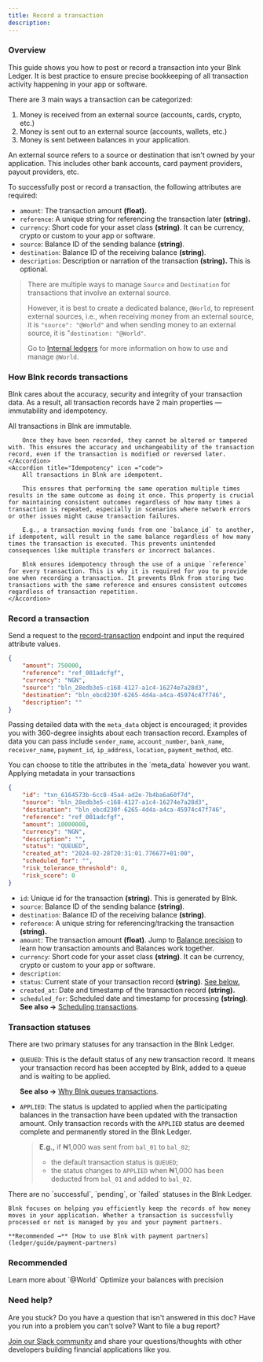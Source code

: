```yaml
---
title: Record a transaction
description:
---
```

### Overview

This guide shows you how to post or record a transaction into your Blnk Ledger. It is best practice to ensure precise bookkeeping of all transaction activity happening in your app or software. 

There are 3 main ways a transaction can be categorized:

1. Money is received from an external source (accounts, cards, crypto, etc.)
2. Money is sent out to an external source (accounts, wallets, etc.)
3. Money is sent between balances in your application.

<Tip>
	An external source refers to a source or destination that isn't owned by your application. This includes other bank accounts, card payment providers, payout providers, etc.
</Tip>

To successfully post or record a transaction, the following attributes are required:

- `amount`: The transaction amount **(float).**
- `reference`: A unique string for referencing the transaction later **(string).** 
- `currency`: Short code for your asset class **(string)**. It can be currency, crypto or custom to your app or software.
- `source`: Balance ID of the sending balance **(string)**.
- `destination`: Balance ID of the receiving balance **(string)**.
- `description`: Description or narration of the transaction **(string).** This is optional.

>There are multiple ways to manage `Source` and `Destination` for transactions that involve an external source.
>
>However, it is best to create a dedicated balance, `@World`, to represent external sources, i.e., when receiving money from an external source, it is `"source": "@World"` and when sending money to an external source, it is "`destination: "@World"`. 
>
>Go to [Internal ledgers](/ledger/guide/internal-ledgers) for more information on how to use and manage `@World`.


### How Blnk records transactions

Blnk cares about the accuracy, security and integrity of your transaction data. As a result, all transaction records have 2 main properties — immutability and idempotency.

<AccordionGroup>
	<Accordion title="Immutability" icon="shield-halved">
		All transactions in Blnk are immutable.
		
		Once they have been recorded, they cannot be altered or tampered with. This ensures the accuracy and unchangeability of the transaction record, even if the transaction is modified or reversed later.
	</Accordion>
	<Accordion title="Idempotency" icon ="code">
		All transactions in Blnk are idempotent.
		
		This ensures that performing the same operation multiple times results in the same outcome as doing it once. This property is crucial for maintaining consistent outcomes regardless of how many times a transaction is repeated, especially in scenarios where network errors or other issues might cause transaction failures.
		
		E.g., a transaction moving funds from one `balance_id` to another, if idempotent, will result in the same balance regardless of how many times the transaction is executed. This prevents unintended consequences like multiple transfers or incorrect balances.
		
		Blnk ensures idempotency through the use of a unique `reference` for every transaction. This is why it is required for you to provide one when recording a transaction. It prevents Blnk from storing two transactions with the same reference and ensures consistent outcomes regardless of transaction repetition.
	</Accordion>
</AccordionGroup>

### Record a transaction

Send a request to the [record-transaction](/misc/record-transaction) endpoint and input the required attribute values. 

```json request
{
    "amount": 750000,
    "reference": "ref_001adcfgf",
    "currency": "NGN",
    "source": "bln_28edb3e5-c168-4127-a1c4-16274e7a28d3",
    "destination": "bln_ebcd230f-6265-4d4a-a4ca-45974c47f746",
    "description": ""
}
```

Passing detailed data with the `meta_data` object is encouraged; it provides you with 360-degree insights about each transaction record. Examples of data you can pass include `sender_name`, `account_number`, `bank_name`, `receiver_name`, `payment_id`, `ip_address`, `location`, `payment_method`, etc.

<Tip>
	You can choose to title the attributes in the `meta_data` however you want.
</Tip>

<CardGroup>
	<Card title="Setting up metadata" icon="book-open-cover" href="/ledger/tutorial/metadata">
		Applying metadata in your transactions
	</Card>
</CardGroup>

```json response
{
    "id": "txn_6164573b-6cc8-45a4-ad2e-7b4ba6a60f7d",
    "source": "bln_28edb3e5-c168-4127-a1c4-16274e7a28d3",
    "destination": "bln_ebcd230f-6265-4d4a-a4ca-45974c47f746",
    "reference": "ref_001adcfgf",
    "amount": 10000000,
    "currency": "NGN",
    "description": "",
    "status": "QUEUED",
    "created_at": "2024-02-28T20:31:01.776677+01:00",
    "scheduled_for": "",
    "risk_tolerance_threshold": 0,
    "risk_score": 0
}
```

- `id`: Unique id for the transaction **(string)**. This is generated by Blnk.
- `source`: Balance ID of the sending balance **(string)**.
- `destination`: Balance ID of the receiving balance **(string)**.
- `reference`: A unique string for referencing/tracking the transaction **(string).** 
- `amount`: The transaction amount **(float)**. Jump to [Balance precision](/ledger/tutorial/precision) to learn how transaction amounts and Balances work together.
- `currency`: Short code for your asset class **(string)**. It can be currency, crypto or custom to your app or software.
- `description`: 
- `status`: Current state of your transaction record **(string)**. [See below.](#transaction-statuses)
- `created_at`: Date and timestamp of the transaction record **(string).**
- `scheduled_for`: Scheduled date and timestamp for processing **(string)**. **See also →** [Scheduling transactions](/ledger/tutorial/scheduling-transactions).

### Transaction statuses

There are two primary statuses for any transaction in the Blnk Ledger.

- `QUEUED`: This is the default status of any new transaction record. It means your transaction record has been accepted by Blnk, added to a queue and is waiting to be applied. 
  
  **See also →** [Why Blnk queues transactions](/ledger/guide/queuing-transactions).

- `APPLIED`: The status is updated to applied when the participating balances in the transaction have been updated with the transaction amount. Only transaction records with the `APPLIED` status are deemed complete and permanently stored in the Blnk Ledger.
  
  >**E.g.,** if ₦1,000 was sent from `bal_01` to `bal_02`; 
  >- the default transaction status is `QUEUED`; 
  >- the status changes to `APPLIED` when ₦1,000 has been deducted from `bal_01` and added to `bal_02`.

<Note>
	There are no `successful`, `pending`, or `failed` statuses in the Blnk Ledger. 
	
	Blnk focuses on helping you efficiently keep the records of how money moves in your application. Whether a transaction is successfully processed or not is managed by you and your payment partners.
	
	**Recommended →** [How to use Blnk with payment partners](ledger/guide/payment-partners)
</Note>

### Recommended

<CardGroup>
	<Card title="How internal ledgers work" icon="book-open-cover" href="/ledger/guide/internal-ledgers">
        Learn more about `@World`
    </Card>
    <Card title="Set up your balance precision" icon="book-open-cover" href="/ledger/tutorial/precision">
        Optimize your balances with precision
    </Card>
	<Card title="Handling concurrency" icon="book-open-cover" href="/ledger/tutorial/queuing-transactions">
    </Card>
    <Card title="Scheduling transactions" icon="book-open-cover" href="/ledger/tutorial/scheduling-transactions">
    </Card>
</CardGroup>

### Need help?

Are you stuck? Do you have a question that isn't answered in this doc? Have you run into a problem you can't solve? Want to file a bug report?

[Join our Slack community](https://join.slack.com/t/newworkspace-1tr5864/shared_invite/zt-2d9oejhwl-6VJsXV7Vmy0mCX2vzBXnWA) and share your questions/thoughts with other developers building financial applications like you.
